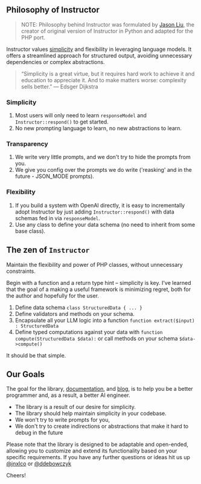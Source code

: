 ## Philosophy of Instructor

> NOTE: Philosophy behind Instructor was formulated by [Jason Liu](https://twitter.com/jxnlco), the creator of original
> version of Instructor in Python and adapted for the PHP port.

Instructor values [simplicity](https://eugeneyan.com/writing/simplicity/) and flexibility in leveraging language
models. It offers a streamlined approach for structured output, avoiding unnecessary dependencies or complex
abstractions.

> “Simplicity is a great virtue, but it requires hard work to achieve it and education to appreciate it. And to make
> matters worse: complexity sells better.” — Edsger Dijkstra


### Simplicity

1. Most users will only need to learn `responseModel` and `Instructor::respond()` to get started.
2. No new prompting language to learn, no new abstractions to learn.


### Transparency

1. We write very little prompts, and we don't try to hide the prompts from you.
2. We give you config over the prompts we do write ('reasking' and in the future - JSON_MODE prompts).


### Flexibility

1. If you build a system with OpenAI directly, it is easy to incrementally adopt Instructor by just adding
`Instructor::respond()` with data schemas fed in via `responseModel`.
2. Use any class to define your data schema (no need to inherit from some base class).



## The zen of `Instructor`

Maintain the flexibility and power of PHP classes, without unnecessary constraints.

Begin with a function and a return type hint – simplicity is key. I've learned that the goal of a making a useful
framework is minimizing regret, both for the author and hopefully for the user.

1. Define data schema `class StructuredData { ... }`
2. Define validators and methods on your schema.
3. Encapsulate all your LLM logic into a function `function extract($input) : StructuredData`
4. Define typed computations against your data with `function compute(StructuredData $data):` or call methods on your
schema `$data->compute()`

It should be that simple.



## Our Goals

The goal for the library, [documentation](https://cognesy.github.io/instructor-php/), and
[blog](https://cognesy.github.io/instructor-php/blog/), is to help you be a better programmer and, as a result,
a better AI engineer.

- The library is a result of our desire for simplicity.
- The library should help maintain simplicity in your codebase.
- We won't try to write prompts for you,
- We don't try to create indirections or abstractions that make it hard to debug in the future

Please note that the library is designed to be adaptable and open-ended, allowing you to customize and extend its
functionality based on your specific requirements. If you have any further questions or ideas hit us up
[@jnxlco](https://twitter.com/jxnlco) or [@ddebowczyk](https://twitter.com/ddebowczyk)

Cheers!
